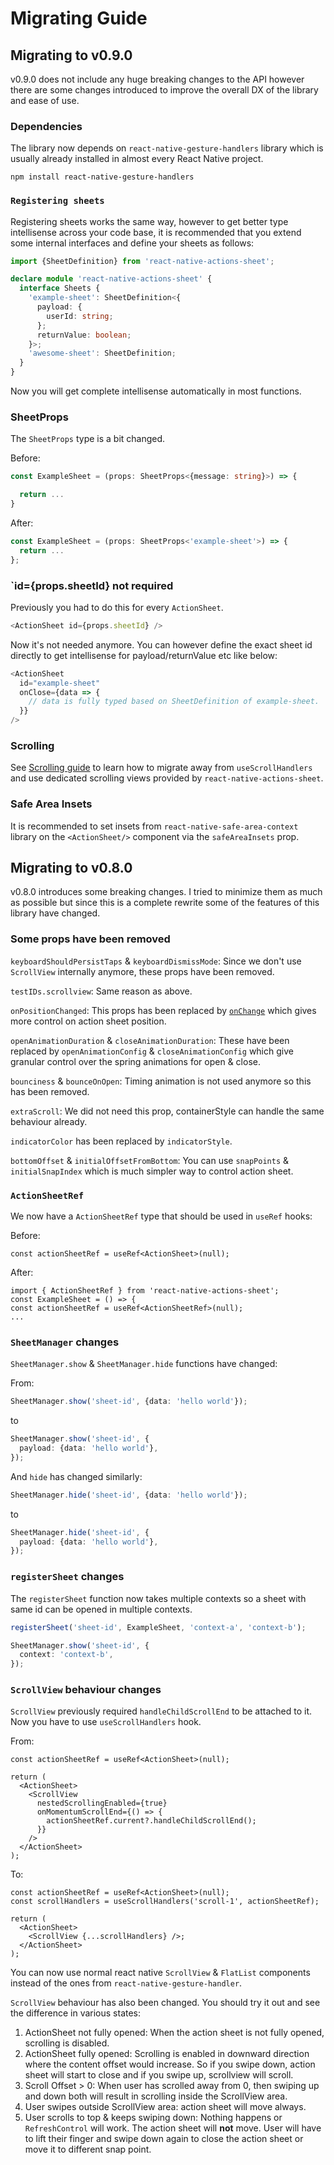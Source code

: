 # Migrating Guide

## Migrating to v0.9.0

v0.9.0 does not include any huge breaking changes to the API however there are some changes introduced to improve the overall DX of the library and ease of use.

### Dependencies

The library now depends on `react-native-gesture-handlers` library which is usually already installed in almost every React Native project.

```
npm install react-native-gesture-handlers
```

### `Registering sheets`

Registering sheets works the same way, however to get better type intellisense across your code base, it is recommended that you extend some internal interfaces and define your sheets as follows:

```ts
import {SheetDefinition} from 'react-native-actions-sheet';

declare module 'react-native-actions-sheet' {
  interface Sheets {
    'example-sheet': SheetDefinition<{
      payload: {
        userId: string;
      };
      returnValue: boolean;
    }>;
    'awesome-sheet': SheetDefinition;
  }
}
```

Now you will get complete intellisense automatically in most functions.

### SheetProps

The `SheetProps` type is a bit changed.

Before:

```ts
const ExampleSheet = (props: SheetProps<{message: string}>) => {

  return ...
}
```

After:

```ts
const ExampleSheet = (props: SheetProps<'example-sheet'>) => {
  return ...
};
```

### `id={props.sheetId} not required

Previously you had to do this for every `ActionSheet`.

```ts
<ActionSheet id={props.sheetId} />
```

Now it's not needed anymore. You can however define the exact sheet id directly to get intellisense for payload/returnValue etc like below:

```ts
<ActionSheet
  id="example-sheet"
  onClose={data => {
    // data is fully typed based on SheetDefinition of example-sheet.
  }}
/>
```

### Scrolling

See [Scrolling guide](./scrolling.mdx) to learn how to migrate away from `useScrollHandlers` and use dedicated scrolling views provided by `react-native-actions-sheet`.

### Safe Area Insets

It is recommended to set insets from `react-native-safe-area-context` library on the `<ActionSheet/>` component via the `safeAreaInsets` prop.

## Migrating to v0.8.0

v0.8.0 introduces some breaking changes. I tried to minimize them as much as possible but since this is a complete rewrite some of the features of this library have changed.

### Some props have been removed

`keyboardShouldPersistTaps` & `keyboardDismissMode`: Since we don't use `ScrollView` internally anymore, these props have been removed.

`testIDs.scrollview`: Same reason as above.

`onPositionChanged`: This props has been replaced by [`onChange`](/guides/position) which gives more control on action sheet position.

`openAnimationDuration` & `closeAnimationDuration`: These have been replaced by `openAnimationConfig` & `closeAnimationConfig` which give granular control over the spring animations for open & close.

`bounciness` & `bounceOnOpen`: Timing animation is not used anymore so this has been removed.

`extraScroll`: We did not need this prop, containerStyle can handle the same behaviour already.

`indicatorColor` has been replaced by `indicatorStyle`.

`bottomOffset` & `initialOffsetFromBottom`: You can use `snapPoints` & `initialSnapIndex` which is much simpler way to control action sheet.

### `ActionSheetRef`

We now have a `ActionSheetRef` type that should be used in `useRef` hooks:

Before:

```tsx
const actionSheetRef = useRef<ActionSheet>(null);
```

After:

```tsx
import { ActionSheetRef } from 'react-native-actions-sheet';
const ExampleSheet = () => {
const actionSheetRef = useRef<ActionSheetRef>(null);
...
```

### `SheetManager` changes

`SheetManager.show` & `SheetManager.hide` functions have changed:

From:

```ts
SheetManager.show('sheet-id', {data: 'hello world'});
```

to

```ts
SheetManager.show('sheet-id', {
  payload: {data: 'hello world'},
});
```

And `hide` has changed similarly:

```ts
SheetManager.hide('sheet-id', {data: 'hello world'});
```

to

```ts
SheetManager.hide('sheet-id', {
  payload: {data: 'hello world'},
});
```

### `registerSheet` changes

The `registerSheet` function now takes multiple contexts so a sheet with same id can be opened in multiple contexts.

```ts
registerSheet('sheet-id', ExampleSheet, 'context-a', 'context-b');
```

```ts
SheetManager.show('sheet-id', {
  context: 'context-b',
});
```

### `ScrollView` behaviour changes

`ScrollView` previously required `handleChildScrollEnd` to be attached to it. Now you have to use `useScrollHandlers` hook.

From:

```tsx
const actionSheetRef = useRef<ActionSheet>(null);

return (
  <ActionSheet>
    <ScrollView
      nestedScrollingEnabled={true}
      onMomentumScrollEnd={() => {
        actionSheetRef.current?.handleChildScrollEnd();
      }}
    />
  </ActionSheet>
);
```

To:

```tsx
const actionSheetRef = useRef<ActionSheet>(null);
const scrollHandlers = useScrollHandlers('scroll-1', actionSheetRef);

return (
  <ActionSheet>
    <ScrollView {...scrollHandlers} />;
  </ActionSheet>
);
```

You can now use normal react native `ScrollView` & `FlatList` components instead of the ones from `react-native-gesture-handler`.

`ScrollView` behaviour has also been changed. You should try it out and see the difference in various states:

1.  ActionSheet not fully opened: When the action sheet is not fully opened, scrolling is disabled.
2.  ActionSheet fully opened: Scrolling is enabled in downward direction where the content offset would increase. So if you swipe down, action sheet will start to close and if you swipe up, scrollview will scroll.
3.  Scroll Offset > 0: When user has scrolled away from 0, then swiping up and down both will result in scrolling inside the ScrollView area.
4.  User swipes outside ScrollView area: action sheet will move always.
5.  User scrolls to top & keeps swiping down: Nothing happens or `RefreshControl` will work. The action sheet will **not** move. User will have to lift their finger and swipe down again to close the action sheet or move it to different snap point.
